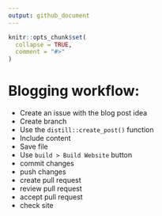 ```yaml
---
output: github_document
---
```


<!-- README.md is generated from README.Rmd. Please edit that file -->

```r
knitr::opts_chunk$set(
  collapse = TRUE,
  comment = "#>"
)
```

# Blogging workflow:

 - Create an issue with the blog post idea
 - Create  branch
 - Use the `distill::create_post()` function
 - Include content
 - Save file
 - Use `build > Build Website` button
 - commit changes
 - push changes
 - create pull request
 - review pull request
 - accept pull request
 - check site